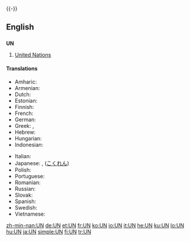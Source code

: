 {{wikipedia | un (disambiguation)}}
{{-}}
{{also|un|un-|-un-|ün|ún}}
==English==

==={{initialism}}===
'''UN'''

# [[United Nations]]

====Translations====
{{trans-top|United Nations}}
* Amharic: {{t|am|ተመድ}}
* Armenian: {{t|hy|ՄԱԿ}}
* Dutch: {{t|nl|VN}}
* Estonian: {{t|et|ÜRO}}
* Finnish: {{t+|fi|YK}}
* French: {{t|fr|ONU}}
* German: {{t|de|UNO}}
* Greek: {{t|el|ΟΗΕ}}, {{t|el|ΗE}}
* Hebrew: {{t|he|או"ם}}
* Hungarian: {{t|hu|ENSZ}}
* Indonesian: {{t|id|PBB}}
{{trans-mid}}
* Italian: {{t|it|ONU}}
* Japanese: {{t-|ja|UN}}, {{t+|ja|国連|tr=Kokuren|sc=Jpan}} ([[こくれん]])
* Polish: {{t|pl|ONZ}}
* Portuguese: {{t|pt|ONU}}
* Romanian: {{t|ro|ONU}}
* Russian: {{t|ru|ООН}}
* Slovak: {{t|sk|OSN}}
* Spanish: {{t|es|ONU}}
* Swedish: {{t-|sv|FN}}
* Vietnamese: {{t|vi|LHQ}}
{{trans-bottom}}

[[zh-min-nan:UN]]
[[de:UN]]
[[et:UN]]
[[fr:UN]]
[[ko:UN]]
[[io:UN]]
[[it:UN]]
[[he:UN]]
[[ku:UN]]
[[lo:UN]]
[[hu:UN]]
[[ja:UN]]
[[simple:UN]]
[[fi:UN]]
[[tr:UN]]